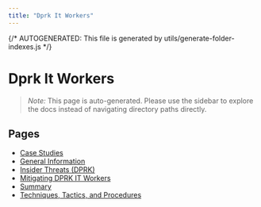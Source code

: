 ```yaml
---
title: "Dprk It Workers"
---
```


{/* AUTOGENERATED: This file is generated by utils/generate-folder-indexes.js */}

# Dprk It Workers

> _Note:_ This page is auto-generated. Please use the sidebar to explore the docs instead of navigating directory paths directly.

## Pages

- [Case Studies](/dprk-it-workers/case-studies)
- [General Information](/dprk-it-workers/general-information)
- [Insider Threats (DPRK)](/dprk-it-workers/overview)
- [Mitigating DPRK IT Workers](/dprk-it-workers/mitigating-dprk-it-workers)
- [Summary](/dprk-it-workers/summary)
- [Techniques, Tactics, and Procedures](/dprk-it-workers/techniques-tactics-and-procedures)
